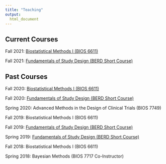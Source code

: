 ```yaml
---
title: "Teaching"
output: 
  html_document
---
```


## Current Courses

Fall 2021: [Biostatistical Methods I (BIOS 6611)](bios_6611.html)

Fall 2021: [Fundamentals of Study Design (BERD Short Course)](study_design_berd.html)

## Past Courses

Fall 2020: [Biostatistical Methods I (BIOS 6611)](bios_6611.html)

Fall 2020: [Fundamentals of Study Design (BERD Short Course)](study_design_berd.html)

Spring 2020: Advanced Methods in the Design of Clinical Trials (BIOS 7749)

Fall 2019: Biostatistical Methods I (BIOS 6611)

Fall 2019: [Fundamentals of Study Design (BERD Short Course)](study_design_berd.html)

Spring 2019: [Fundamentals of Study Design (BERD Short Course)](study_design_berd.html)

Fall 2018: Biostatistical Methods I (BIOS 6611)

Spring 2018: Bayesian Methods (BIOS 7717 Co-Instructor)



